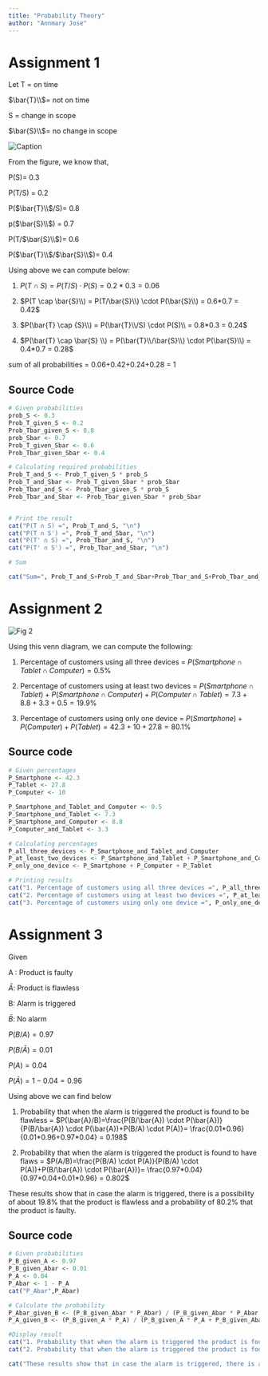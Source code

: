 ```yaml
---
title: "Probability Theory"
author: "Annmary Jose"
---
```


# Assignment 1

Let T = on time 

$\bar{T}\\$= not on time 

S = change in scope 

$\bar{S}\\$= no change in scope

[![Caption](../../assets/img/01_tree.png)]{width=5%}

From the figure, we know that,

P(S)= 0.3

P(T/S) = 0.2 

P($\bar{T}\\$/S)= 0.8

p($\bar{S}\\$) = 0.7

P(T/$\bar{S}\\$)= 0.6

P($\bar{T}\\$/$\bar{S}\\$)= 0.4

Using above we can compute below:

1.  $P(T\cap S) = P(T/S) \cdot P(S) = 0.2*0.3 = 0.06$

2.  $P(T \cap \bar{S}\\) = P(T/\bar{S}\\) \cdot P(\bar{S}\\) = 0.6*0.7 = 0.42$

3.  $P(\bar{T} \cap {S}\\) = P(\bar{T}\\/S) \cdot P(S)\\ = 0.8*0.3 = 0.24$

4.  $P(\bar{T} \cap \bar{S} \\) = P(\bar{T}\\/\bar{S}\\) \cdot P(\bar{S}\\) = 0.4*0.7 = 0.28$

sum of all probabilities = 0.06+0.42+0.24+0.28 = 1

## Source Code

```r
# Given probabilities
prob_S <- 0.3
Prob_T_given_S <- 0.2
Prob_Tbar_given_S <- 0.8
prob_Sbar <- 0.7
Prob_T_given_Sbar <- 0.6
Prob_Tbar_given_Sbar <- 0.4

# Calculating required probabilities
Prob_T_and_S <- Prob_T_given_S * prob_S
Prob_T_and_Sbar <- Prob_T_given_Sbar * prob_Sbar
Prob_Tbar_and_S <- Prob_Tbar_given_S * prob_S
Prob_Tbar_and_Sbar <- Prob_Tbar_given_Sbar * prob_Sbar


# Print the result
cat("P(T ∩ S) =", Prob_T_and_S, "\n")
cat("P(T ∩ S') =", Prob_T_and_Sbar, "\n")
cat("P(T' ∩ S) =", Prob_Tbar_and_S, "\n")
cat("P(T' ∩ S') =", Prob_Tbar_and_Sbar, "\n")

# Sum 

cat("Sum=", Prob_T_and_S+Prob_T_and_Sbar+Prob_Tbar_and_S+Prob_Tbar_and_Sbar, "\n")

```

# Assignment 2

[![Fig 2](../../assets/img/01_vd.png)]{ width=300 }

Using this venn diagram, we can compute the following:

1. Percentage of customers using all three devices = $P(Smartphone \cap Tablet \cap Computer) = 0.5 \%$

2. Percentage of customers using at least two devices = $P(Smartphone \cap Tablet) +P(Smartphone \cap Computer)+P(Computer \cap Tablet) = 7.3 +8.8+3.3+0.5 = 19.9 \%$

3. Percentage of customers using only one device = $P(Smartphone) +P(Computer)+P(Tablet) = 42.3+10+27.8 = 80.1 \%$

## Source code

```r
# Given percentages
P_Smartphone <- 42.3 
P_Tablet <- 27.8 
P_Computer <- 10 

P_Smartphone_and_Tablet_and_Computer <- 0.5 
P_Smartphone_and_Tablet <- 7.3 
P_Smartphone_and_Computer <- 8.8 
P_Computer_and_Tablet <- 3.3 

# Calculating percentages
P_all_three_devices <- P_Smartphone_and_Tablet_and_Computer
P_at_least_two_devices <- P_Smartphone_and_Tablet + P_Smartphone_and_Computer + P_Computer_and_Tablet+P_Smartphone_and_Tablet_and_Computer
P_only_one_device <- P_Smartphone + P_Computer + P_Tablet

# Printing results
cat("1. Percentage of customers using all three devices =", P_all_three_devices, "%\n")
cat("2. Percentage of customers using at least two devices =", P_at_least_two_devices, "%\n")
cat("3. Percentage of customers using only one device =", P_only_one_device, "%\n")


```

# Assignment 3

Given

A : Product is faulty  
 
$\bar{A}$: Product is flawless

B: Alarm is triggered  
 
$\bar{B}$: No alarm

$P(B/A) = 0.97$

$P(B/\bar{A}) = 0.01$

$P(A) = 0.04$

$P(\bar{A}) = 1-0.04 = 0.96$

Using above we can find below

1. Probability that when the alarm is triggered the product is found to be flawless = $P(\bar{A}/B)=\frac{P(B/\bar{A}) \cdot P(\bar{A})}{P(B/\bar{A}) \cdot P(\bar{A})+P(B/A) \cdot P(A)}= \frac{0.01*0.96}{0.01*0.96+0.97*0.04} = 0.198$

2. Probability that when the alarm is triggered the product is found to have flaws = $P(A/B)=\frac{P(B/A) \cdot P(A)}{P(B/A) \cdot P(A))+P(B/\bar{A}) \cdot P(\bar{A})}= \frac{0.97*0.04}{0.97*0.04+0.01*0.96} = 0.802$

These results show that in case the alarm is triggered, there is a possibility of about 19.8% that the product is flawless and a probability of 80.2% that the product is faulty.


## Source code
```r
# Given probabilities
P_B_given_A <- 0.97
P_B_given_Abar <- 0.01
P_A <- 0.04
P_Abar <- 1 - P_A
cat("P_Abar",P_Abar)

# Calculate the probability
P_Abar_given_B <- (P_B_given_Abar * P_Abar) / (P_B_given_Abar * P_Abar + P_B_given_A * P_A)
P_A_given_B <- (P_B_given_A * P_A) / (P_B_given_A * P_A + P_B_given_Abar * P_Abar)

#Display result
cat("1. Probability that when the alarm is triggered the product is found to be flawless =", P_Abar_given_B, "\n")
cat("2. Probability that when the alarm is triggered the product is found to have flaws =", P_A_given_B, "\n")

cat("These results show that in case the alarm is triggered, there is a possibility of about 19.8% that the product is flawless and a probability of 80.2% that the product is faulty.")

```
